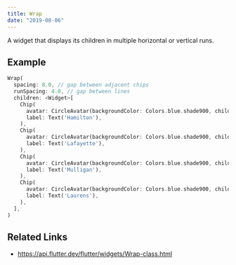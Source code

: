 ```yaml
---
title: Wrap
date: "2019-08-06"
---
```


A widget that displays its children in multiple horizontal or vertical runs.

## Example

```dart liveslice=Wrap
Wrap(
  spacing: 8.0, // gap between adjacent chips
  runSpacing: 4.0, // gap between lines
  children: <Widget>[
    Chip(
      avatar: CircleAvatar(backgroundColor: Colors.blue.shade900, child: Text('AH')),
      label: Text('Hamilton'),
    ),
    Chip(
      avatar: CircleAvatar(backgroundColor: Colors.blue.shade900, child: Text('ML')),
      label: Text('Lafayette'),
    ),
    Chip(
      avatar: CircleAvatar(backgroundColor: Colors.blue.shade900, child: Text('HM')),
      label: Text('Mulligan'),
    ),
    Chip(
      avatar: CircleAvatar(backgroundColor: Colors.blue.shade900, child: Text('JL')),
      label: Text('Laurens'),
    ),
  ],
)
```

## Related Links
- https://api.flutter.dev/flutter/widgets/Wrap-class.html
